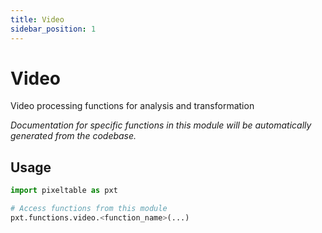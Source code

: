 ```yaml
---
title: Video
sidebar_position: 1
---
```


# Video

Video processing functions for analysis and transformation

*Documentation for specific functions in this module will be automatically generated from the codebase.*

## Usage

```python
import pixeltable as pxt

# Access functions from this module
pxt.functions.video.<function_name>(...)
```

